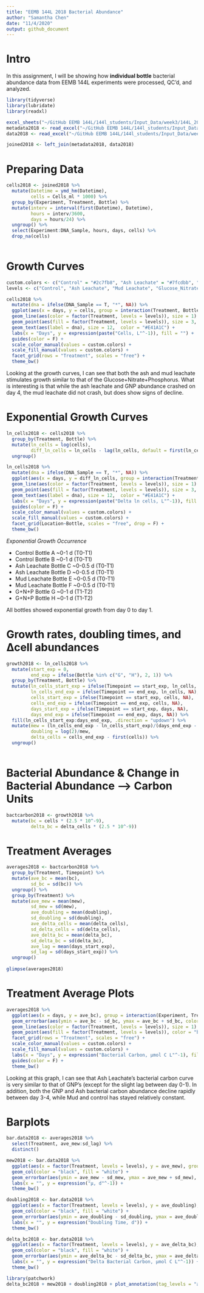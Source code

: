 ```yaml
---
title: "EEMB 144L 2018 Bacterial Abundance"
author: "Samantha Chen"
date: "11/4/2020"
output: github_document
---
```

# Intro

In this assignment, I will be showing how **individual bottle** bacterial abundance data from EEMB 144L experiments were processed, QC'd, and analyzed.

```r
library(tidyverse)
library(lubridate)
library(readxl)

excel_sheets("~/GitHub EEMB 144L/144l_students/Input_Data/week3/144L_2018_BactAbund.xlsx")
metadata2018 <- read_excel("~/GitHub EEMB 144L/144l_students/Input_Data/week3/144L_2018_BactAbund.xlsx", sheet = "Metadata")
data2018 <- read_excel("~/GitHub EEMB 144L/144l_students/Input_Data/week3/144L_2018_BactAbund.xlsx", sheet = "Data")

```

```r
joined2018 <- left_join(metadata2018, data2018)
```

# Preparing Data

```r
cells2018 <- joined2018 %>% 
  mutate(Datetime = ymd_hm(Datetime),
         cells = Cells_ml * 1000) %>% 
  group_by(Experiment, Treatment, Bottle) %>% 
  mutate(interv = interval(first(Datetime), Datetime),
         hours = interv/3600,
         days = hours/24) %>%
  ungroup() %>% 
  select(Experiment:DNA_Sample, hours, days, cells) %>%
  drop_na(cells)
  
```

# Growth Curves
```r
custom.colors <- c("Control" = "#2c7fb8", "Ash Leachate" = "#7fcdbb", "Mud Leachate" = "#756bb1", "Glucose_Nitrate_Phosphate" = "#fc8d62")
levels <- c("Control", "Ash Leachate", "Mud Leachate", "Glucose_Nitrate_Phosphate")

cells2018 %>% 
  mutate(dna = ifelse(DNA_Sample == T, "*", NA)) %>% 
  ggplot(aes(x = days, y = cells, group = interaction(Treatment, Bottle))) +
  geom_line(aes(color = factor(Treatment, levels = levels)), size = 1) +
  geom_point(aes(fill = factor(Treatment, levels = levels)), size = 3, color = "black", shape = 21) +
  geom_text(aes(label = dna), size = 12,  color = "#E41A1C") +
  labs(x = "Days", y = expression(paste("Cells, L"^-1)), fill = "") +
  guides(color = F) +
  scale_color_manual(values = custom.colors) +
  scale_fill_manual(values = custom.colors) +
  facet_grid(rows = "Treatment", scales = "free") +
  theme_bw() 
```
Looking at the growth curves, I can see that both the ash and mud leachate stimulates growth similar to that of the Glucose+Nitrate+Phosphorus. What is interesting is that while the ash leachate and GNP abundance crashed on day 4, the mud leachate did not crash, but does show signs of decline.

# Exponential Growth Curves

```r
ln_cells2018 <- cells2018 %>% 
  group_by(Treatment, Bottle) %>% 
  mutate(ln_cells = log(cells),
         diff_ln_cells = ln_cells - lag(ln_cells, default = first(ln_cells))) %>% 
  ungroup()
```

```r
ln_cells2018 %>% 
  mutate(dna = ifelse(DNA_Sample == T, "*", NA)) %>% 
  ggplot(aes(x = days, y = diff_ln_cells, group = interaction(Treatment, Bottle))) +
  geom_line(aes(color = factor(Treatment, levels = levels)), size = 1) +
  geom_point(aes(fill = factor(Treatment, levels = levels)), size = 3, color = "black", shape = 21) +
  geom_text(aes(label = dna), size = 12,  color = "#E41A1C") +
  labs(x = "Days", y = expression(paste("Delta ln cells, L"^-1)), fill = "") +
  guides(color = F) +
  scale_color_manual(values = custom.colors) +
  scale_fill_manual(values = custom.colors) +
  facet_grid(Location~Bottle, scales = "free", drop = F) +
  theme_bw()
```

*Exponential Growth Occurrence*

- Control Bottle A ~0-1 d (T0-T1)
- Control Bottle B ~0-1 d (T0-T1)
- Ash Leachate Bottle C ~0-0.5 d (T0-T1)
- Ash Leachate Bottle D ~0-0.5 d (T0-T1)
- Mud Leachate Bottle E ~0-0.5 d (T0-T1)
- Mud Leachate Bottle F ~0-0.5 d (T0-T1)
- G+N+P Bottle G ~0-1 d (T1-T2)
- G+N+P Bottle H ~0-1 d (T1-T2)

All bottles showed exponential growth from day 0 to day 1.

# Growth rates, doubling times, and ∆cell abundances

```r
growth2018 <- ln_cells2018 %>% 
  mutate(start_exp = 0,
         end_exp = ifelse(Bottle %in% c("G", "H"), 2, 1)) %>% 
  group_by(Treatment, Bottle) %>% 
  mutate(ln_cells_start_exp = ifelse(Timepoint == start_exp, ln_cells, NA),
         ln_cells_end_exp = ifelse(Timepoint == end_exp, ln_cells, NA), 
         cells_start_exp = ifelse(Timepoint == start_exp, cells, NA), 
         cells_end_exp = ifelse(Timepoint == end_exp, cells, NA), 
         days_start_exp = ifelse(Timepoint == start_exp, days, NA), 
         days_end_exp = ifelse(Timepoint == end_exp, days, NA)) %>% 
  fill(ln_cells_start_exp:days_end_exp, .direction = "updown") %>% 
  mutate(mew = (ln_cells_end_exp - ln_cells_start_exp)/(days_end_exp - days_start_exp), 
         doubling = log(2)/mew,
         delta_cells = cells_end_exp - first(cells)) %>% 
  ungroup()
         
```

# Bacterial Abundance & Change in Bacterial Abundance --> Carbon Units

```r
bactcarbon2018 <- growth2018 %>% 
  mutate(bc = cells * (2.5 * 10^-9), 
         delta_bc = delta_cells * (2.5 * 10^-9))
```

# Treatment Averages

```r
averages2018 <- bactcarbon2018 %>%
  group_by(Treatment, Timepoint) %>% 
  mutate(ave_bc = mean(bc),
         sd_bc = sd(bc)) %>% 
  ungroup() %>% 
  group_by(Treatment) %>% 
  mutate(ave_mew = mean(mew),
         sd_mew = sd(mew),
         ave_doubling = mean(doubling),
         sd_doubling = sd(doubling),
         ave_delta_cells = mean(delta_cells),
         sd_delta_cells = sd(delta_cells),
         ave_delta_bc = mean(delta_bc),
         sd_delta_bc = sd(delta_bc),
         ave_lag = mean(days_start_exp),
         sd_lag = sd(days_start_exp)) %>% 
  ungroup()
  
glimpse(averages2018) 
```

# Treatment Average Plots

```r
averages2018 %>% 
  ggplot(aes(x = days, y = ave_bc), group = interaction(Experiment, Treatment)) +
  geom_errorbar(aes(ymin = ave_bc - sd_bc, ymax = ave_bc + sd_bc, color = factor(Treatment, levels = levels)), width = 0.1) +
  geom_line(aes(color = factor(Treatment, levels = levels)), size = 1) +
  geom_point(aes(fill = factor(Treatment, levels = levels)), color = "black", shape = 21, size = 3) +
  facet_grid(rows = "Treatment", scales = "free") +
  scale_color_manual(values = custom.colors) +
  scale_fill_manual(values = custom.colors) +
  labs(x = "Days", y = expression("Bacterial Carbon, µmol C L"^-1), fill = "", color = "") +
  guides(color = F) +
  theme_bw()
```
Looking at this graph, I can see that Ash Leachate's bacterial carbon curve is very similar to that of GNP's (except for the slight lag between day 0-1). In addition, both the GNP and Ash bacterial carbon abundance decline rapidly between day 3-4, while Mud and control has stayed relatively constant. 

# Barplots

```r
bar.data2018 <- averages2018 %>% 
  select(Treatment, ave_mew:sd_lag) %>% 
  distinct()
```

```r
mew2018 <- bar.data2018 %>% 
  ggplot(aes(x = factor(Treatment, levels = levels), y = ave_mew), group = Treatment) +
  geom_col(color = "black", fill = "white") +
  geom_errorbar(aes(ymin = ave_mew - sd_mew, ymax = ave_mew + sd_mew), width = 0.1) +
  labs(x = "", y = expression("µ, d"^-1)) +
  theme_bw()
```

```r
doubling2018 <- bar.data2018 %>% 
  ggplot(aes(x = factor(Treatment, levels = levels), y = ave_doubling), group = Treatment) +
  geom_col(color = "black", fill = "white") +
  geom_errorbar(aes(ymin = ave_doubling - sd_doubling, ymax = ave_doubling + sd_doubling), width = 0.1) +
  labs(x = "", y = expression("Doubling Time, d")) +
  theme_bw()
```
```r
delta_bc2018 <- bar.data2018 %>% 
  ggplot(aes(x = factor(Treatment, levels = levels), y = ave_delta_bc), group = Treatment) +
  geom_col(color = "black", fill = "white") +
  geom_errorbar(aes(ymin = ave_delta_bc - sd_delta_bc, ymax = ave_delta_bc + sd_delta_bc), width = 0.1) +
  labs(x = "", y = expression("Delta Bacterial Carbon, µmol C L"^-1)) +
  theme_bw()

library(patchwork)
delta_bc2018 + mew2018 + doubling2018 + plot_annotation(tag_levels = "a")
```




